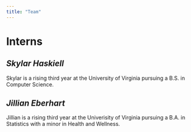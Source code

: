 ```yaml
---
title: "Team"
---
```


# Interns
## *Skylar Haskiell*
Skylar is a rising third year at the University of Virginia pursuing a B.S. in Computer Science. 

## *Jillian Eberhart*
Jillian is a rising third year at the Univerisity of Virginia pursuing a B.A. in Statistics with a minor in Health and Wellness. 
